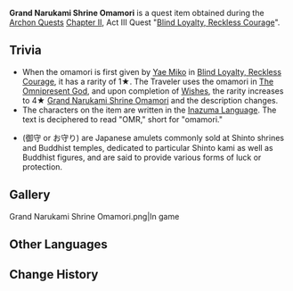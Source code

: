 {{Item Infobox
|id           = 101542
|title        = Grand Narukami Shrine Omamori
|image        = Item Grand Narukami Shrine Omamori.png
|type         = Quest Items
|rarity       = 1
|source1      = [[Blind Loyalty, Reckless Courage]]
|description  = An omamori given to you by Yae Miko.<br />"You can take this out and have a look whenever you think of me as well, you know?"
}}
'''Grand Narukami Shrine Omamori''' is a quest item obtained during the [[Archon Quests]] [[Chapter II]], Act III Quest "[[Blind Loyalty, Reckless Courage]]".

==Trivia==
*When the omamori is first given by [[Yae Miko]] in [[Blind Loyalty, Reckless Courage]], it has a rarity of 1★. The Traveler uses the omamori in [[The Omnipresent God]], and upon completion of [[Wishes (Quest)|Wishes]], the rarity increases to 4★ [[Grand Narukami Shrine Omamori (Wishes)|Grand Narukami Shrine Omamori]] and the description changes.
*The characters on the item are written in the [[Inazuma Language]]. The text is deciphered to read "OMR," short for "omamori."
*{{w|Omamori}} (御守 or お守り) are Japanese amulets commonly sold at Shinto shrines and Buddhist temples, dedicated to particular Shinto kami as well as Buddhist figures, and are said to provide various forms of luck or protection.

==Gallery==
<gallery hideaddbutton="true" captionalign="center">
Grand Narukami Shrine Omamori.png|In game
</gallery>

==Other Languages==
{{Other Languages|default_hidden = 1
|en      = Grand Narukami Shrine Omamori
|zhs     = 鸣神大社的御守
|zhs_rm  = Míngshéndàshè de Yùshǒu
|zht     = 鳴神大社的御守
|zht_rm  = Míngshéndàshè de Yùshǒu
|ja      = 鳴神大社の御守り
|ja_rm   = Narukami Ooyashiro no Omamori
|ko      = 나루카미 다이샤의 부적
|ko_rm   = 
|es      = Omamori del Gran Santuario Narukami
|fr      = Omamori du Sanctuaire de Narukami
|ru      = Омамори Великого храма Наруками
|th      = เครื่องรางของศาลเจ้า Grand Narukami
|th_rm   = 
|vi      = Bùa Hộ Mệnh Đền Narukami
|de      = Omamori des Großen Narukami-Schreins
|id      = Omamori Kuil Agung Narukami
|pt      = Omamori do Grande Santuário Narukami
}}

==Change History==
{{Change History|2.1}}